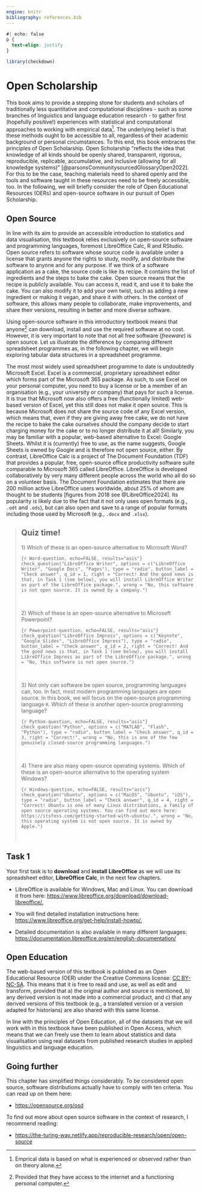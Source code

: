 ```yaml
---
engine: knitr
bibliography: references.bib
---
```


```css
#| echo: false
p {
  text-align: justify
}
```

```r
library(checkdown)
```

# Open Scholarship

This book aims to provide a stepping stone for students and scholars of traditionally less quantitative and computational disciplines - such as some branches of linguistics and language education research - to gather first (hopefully positive!) experiences with statistical and computational approaches to working with empirical data[^openscholarship-1]. The underlying belief is that these methods ought to be accessible to all, regardless of their academic background or personal circumstances. To this end, this book embraces the principles of Open Scholarship. Open Scholarship "reflects the idea that knowledge of all kinds should be openly shared, transparent, rigorous, reproducible, replicable, accumulative, and inclusive (allowing for all knowledge systems)" [@parsonsCommunitysourcedGlossaryOpen2022]. For this to be the case, teaching materials need to shared openly and the tools and software taught in these resources need to be freely accessible, too. In the following, we will briefly consider the role of Open Educational Resources (OERs) and open-source software in our pursuit of Open Scholarship.

[^openscholarship-1]: Emprical data is based on what is experienced or observed rather than on theory alone.

## Open Source

In line with its aim to provide an accessible introduction to statistics and data visualisation, this textbook relies exclusively on open-source software and programming languages, foremost LibreOffice Calc, R and RStudio. Open source refers to software whose source code is available under a license that grants anyone the rights to study, modify, and distribute the software to anyone and for any purpose. If we think of a software application as a cake, the source code is like its recipe. It contains the list of ingredients and the steps to bake the cake. Open source means that the recipe is publicly available. You can access it, read it, and use it to bake the cake. You can also modify it to add your own twist, such as adding a new ingredient or making it vegan, and share it with others. In the context of software, this allows many people to collaborate, make improvements, and share their versions, resulting in better and more diverse software.

Using open-source software in this introductory textbook means that anyone[^openscholarship-2] can download, install and use the required software at no cost. However, it is very important to note that not all free software (*freeware*) is open source. Let us illustrate the difference by comparing different spreadsheet programmes as, in the following chapter, we will begin exploring tabular data structures in a spreadsheet programme.

[^openscholarship-2]: Provided that they have access to the internet and a functioning personal computer.

The most most widely used spreadsheet programme to date is undoubtedly Microsoft Excel. Excel is a commercial, proprietary spreadsheet editor which forms part of the Microsoft 365 package. As such, to use Excel on your personal computer, you need to buy a license or be a member of an organisation (e.g., your university or company) that pays for such a license. It is true that Microsoft now also offers a free (functionally limited) web-based version of Excel, yet this still does not make it open source. This is because Microsoft does not share the source code of any Excel version, which means that, even if they are giving away free cake, we do not have the recipe to bake the cake ourselves should the company decide to start charging money for the cake or to no longer distribute it at all! Similarly, you may be familiar with a popular, web-based alternative to Excel: Google Sheets. Whilst it is (currently) free to use, as the name suggests, Google Sheets is owned by Google and is therefore not open source, either. By contrast, LibreOffice Calc is a project of The Document Foundation (TDF) that provides a popular, free, open-source office productivity software suite comparable to Microsoft 365 called LibreOffice. LibreOffice is developed collaboratively by very many different people across the world who all do so on a volunteer basis. The Document Foundation estimates that there are 200 million active LibreOffice users worldwide, about 25% of whom are thought to be students [figures from 2018 see @LibreOffice2024]. Its popularity is likely due to the fact that it not only uses open formats (e.g., `.odt` and `.ods`), but can also open and save to a range of popular formats including those used by Microsoft (e.g., `.docx` and `.xlsx`).

> ## Quiz time!
>
> 1\) Which of these is an open-source alternative to Microsoft Word?
>
> ```{r Word-question, echo=FALSE, results="asis"}
> check_question("LibreOffice Writer", options = c("LibreOffice Writer", "Google Docs", "Pages"), type = "radio",
> button_label = "Check answer", q_id = 1,
> right = "Correct! And the good news is that, in Task 1 (see below), you will install LibreOffice Writer as part of the LibreOffice package.",
> wrong = "No, this software is not open source. It is owned by a company.")
> ```
>
>  
>
> 2\) Which of these is an open-source alternative to Microsoft Powerpoint?
>
> ```{r Powerpoint-question, echo=FALSE, results="asis"}
> check_question("LibreOffice Impress", options = c("Keynote", "Google Slides", "LibreOffice Impress"), type = "radio",
> button_label = "Check answer", q_id = 2,
> right = "Correct! And the good news is that, in Task 1 (see below), you will install LibreOffice Impress as part of the LibreOffice package.",
> wrong = "No, this software is not open source.")
> ```
>
>  
>
> 3\) Not only can software be open source, programming languages can, too. In fact, most modern programming languages are open source. In this book, we will focus on the open-source programming language `R`. Which of these is another open-source programming language?
>
> ```{r Python-question, echo=FALSE, results="asis"}
> check_question("Python", options = c("MATLAB", "Flash", "Python"), type = "radio",
> button_label = "Check answer", q_id = 3,
> right = "Correct!",
> wrong = "No, this is one of the few genuinely closed-source programming languages.")
> ```
>
>  
>
> 4\) There are also many open-source operating systems. Which of these is an open-source alternative to the operating system Windows?
>
> ```{r Windows-question, echo=FALSE, results="asis"}
> check_question("Ubuntu", options = c("MacOS", "Ubuntu", "iOS"), type = "radio",
> button_label = "Check answer", q_id = 4,
> right = "Correct! Ubuntu is one of many Linux distributions, a family of open source operating systems. You can find out more here: https://itsfoss.com/getting-started-with-ubuntu/.",
> wrong = "No, this operating system is not open source. It is owned by Apple.")
> ```
>
>  

::: callout-caution
## Task 1

Your first task is to **download** and **install** **LibreOffice** as we will use its spreadsheet editor, **LibreOffice Calc**, in the next few chapters.

-   LibreOffice is available for Windows, Mac and Linux. You can download it from here: <https://www.libreoffice.org/download/download-libreoffice/.>

-   You will find detailed installation instructions here: [https://www.libreoffice.org/get-help/install-howto/.](https://www.libreoffice.org/get-help/install-howto/.You)

-   Detailed documentation is also available in many different languages: <https://documentation.libreoffice.org/en/english-documentation/>
:::

## Open Education

The web-based version of this textbook is published as an Open Educational Resource (OER) under the Creative Commons license: [CC BY-NC-SA](https://creativecommons.org/licenses/by-nc-sa/4.0/). This means that it is free to read and use, as well as edit and transform, provided that a) the original author and source is mentioned, b) any derived version is not made into a commercial product, and c) that any derived versions of this textbook (e.g., a translated version or a version adapted for historians) are also shared with this same license.

In line with the principles of Open Education, all of the datasets that we will work with in this textbook have been published in Open Access, which means that we can freely use them to learn about statistics and data visualisation using real datasets from published research studies in applied linguistics and language education.

::: callout-note
## Going further

This chapter has simplified things considerably. To be considered open source, software distributions actually have to comply with ten criteria. You can read up on them here:

-   <https://opensource.org/osd>

To find out more about open source software in the context of research, I recommend reading:

-   <https://the-turing-way.netlify.app/reproducible-research/open/open-source>
:::

